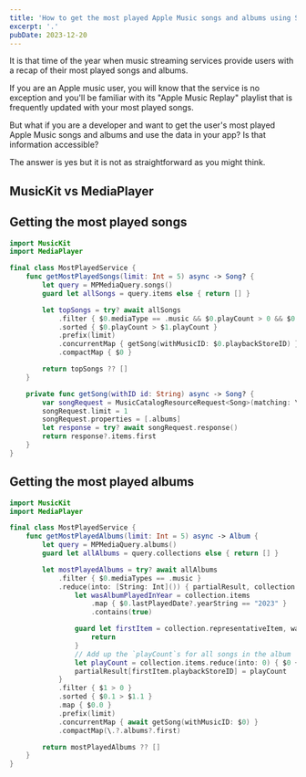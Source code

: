 ```yaml
---
title: 'How to get the most played Apple Music songs and albums using Swift'
excerpt: '.'
pubDate: 2023-12-20
---
```


It is that time of the year when music streaming services provide users with a recap of their most played songs and albums.

If you are an Apple music user, you will know that the service is no exception and you'll be familiar with its "Apple Music Replay" playlist that is frequently updated with your most played songs.

But what if you are a developer and want to get the user's most played Apple Music songs and albums and use the data in your app? Is that information accessible?

The answer is yes but it is not as straightforward as you might think.

## MusicKit vs MediaPlayer

## Getting the most played songs

```swift:MostPlayedService.swift
import MusicKit
import MediaPlayer

final class MostPlayedService {
    func getMostPlayedSongs(limit: Int = 5) async -> Song? {
        let query = MPMediaQuery.songs()
        guard let allSongs = query.items else { return [] }

        let topSongs = try? await allSongs
            .filter { $0.mediaType == .music && $0.playCount > 0 && $0.lastPlayedDate?.yearString == "2023" }
            .sorted { $0.playCount > $1.playCount }
            .prefix(limit)
            .concurrentMap { getSong(withMusicID: $0.playbackStoreID) }
            .compactMap { $0 }

        return topSongs ?? []
    }

    private func getSong(withID id: String) async -> Song? {
        var songRequest = MusicCatalogResourceRequest<Song>(matching: \.id, equalTo: MusicItemID(id))
        songRequest.limit = 1
        songRequest.properties = [.albums]
        let response = try? await songRequest.response()
        return response?.items.first
    }
}
```

## Getting the most played albums

```swift:MostPlayedService.swift
import MusicKit
import MediaPlayer

final class MostPlayedService {
    func getMostPlayedAlbums(limit: Int = 5) async -> Album {
        let query = MPMediaQuery.albums()
        guard let allAlbums = query.collections else { return [] }

        let mostPlayedAlbums = try? await allAlbums
            .filter { $0.mediaTypes == .music }
            .reduce(into: [String: Int]()) { partialResult, collection in
                let wasAlbumPlayedInYear = collection.items
                    .map { $0.lastPlayedDate?.yearString == "2023" }
                    .contains(true)

                guard let firstItem = collection.representativeItem, wasAlbumPlayedInYear else {
                    return
                }
                // Add up the `playCount`s for all songs in the album
                let playCount = collection.items.reduce(into: 0) { $0 += $1.playCount }
                partialResult[firstItem.playbackStoreID] = playCount
            }
            .filter { $1 > 0 }
            .sorted { $0.1 > $1.1 }
            .map { $0.0 }
            .prefix(limit)
            .concurrentMap { await getSong(withMusicID: $0) }
            .compactMap(\.?.albums?.first)

        return mostPlayedAlbums ?? []
    }
}
```
